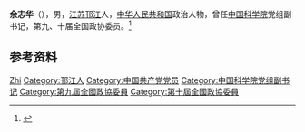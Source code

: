 '''余志华'''（{{bd|1937年|}}），男，[[江苏|江苏]][[邗江|邗江]]人，[[中华人民共和国|中华人民共和国]]政治人物，曾任[[中国科学院|中国科学院]]党组副书记，第九、十届全国政协委员。<ref>{{Cite book|title=中华人民共和国职官志|author=何虎生, 李耀东, 向常福主编|publisher=中国社会出版社|year=2003|isbn=9787800883934|location=北京|pages=}}</ref>

== 参考资料 ==
{{reflist}}

{{Authority control}}
{{DEFAULTSORT:Yu余}}
[[Category:余姓|Zhi]]
[[Category:邗江人|Category:邗江人]]
[[Category:中国共产党党员|Category:中国共产党党员]]
[[Category:中国科学院党组副书记|Category:中国科学院党组副书记]]
[[Category:第九屆全國政協委員|Category:第九屆全國政協委員]]
[[Category:第十屆全國政協委員|Category:第十屆全國政協委員]]

{{中国人物小作品}}
